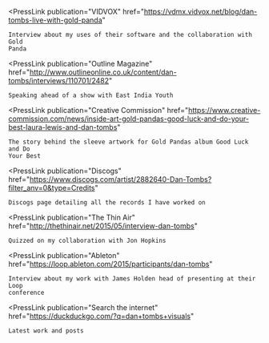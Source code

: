 
<PressLink
	publication="VIDVOX"
	href="https://vdmx.vidvox.net/blog/dan-tombs-live-with-gold-panda"
>
	Interview about my uses of their software and the collaboration with Gold
	Panda
</PressLink>

<PressLink
	publication="Outline Magazine"
	href="http://www.outlineonline.co.uk/content/dan-tombs/interviews/110701/2482"
>
	Speaking ahead of a show with East India Youth
</PressLink>

<PressLink
	publication="Creative Commission"
	href="https://www.creative-commission.com/news/inside-art-gold-pandas-good-luck-and-do-your-best-laura-lewis-and-dan-tombs"
>
	The story behind the sleeve artwork for Gold Pandas album Good Luck and Do
	Your Best
</PressLink>

<PressLink
	publication="Discogs"
	href="https://www.discogs.com/artist/2882640-Dan-Tombs?filter_anv=0&type=Credits"
>
	Discogs page detailing all the records I have worked on
</PressLink>

<PressLink
	publication="The Thin Air"
	href="http://thethinair.net/2015/05/interview-dan-tombs"
>
	Quizzed on my collaboration with Jon Hopkins
</PressLink>

<PressLink
	publication="Ableton"
	href="https://loop.ableton.com/2015/participants/dan-tombs"
>
	Interview about my work with James Holden head of presenting at their Loop
	conference
</PressLink>

<PressLink
	publication="Search the internet"
	href="https://duckduckgo.com/?q=dan+tombs+visuals"
>
	Latest work and posts
</PressLink>

